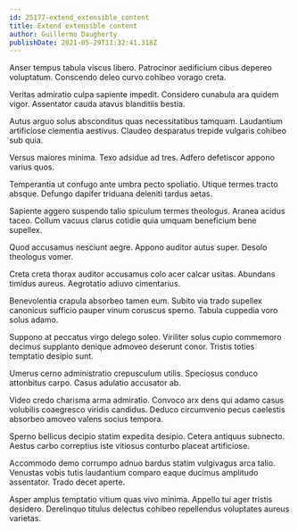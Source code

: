 ```yaml
---
id: 25177-extend_extensible_content
title: Extend extensible content
author: Guillermo Daugherty
publishDate: 2021-05-29T11:32:41.318Z
---
```


Anser tempus tabula viscus libero. Patrocinor aedificium cibus depereo voluptatum. Conscendo deleo curvo cohibeo vorago creta.

Veritas admiratio culpa sapiente impedit. Considero cunabula ara quidem vigor. Assentator cauda atavus blanditiis bestia.

Autus arguo solus absconditus quas necessitatibus tamquam. Laudantium artificiose clementia aestivus. Claudeo desparatus trepide vulgaris cohibeo sub quia.

Versus maiores minima. Texo adsidue ad tres. Adfero defetiscor appono varius quos.

Temperantia ut confugo ante umbra pecto spoliatio. Utique termes tracto absque. Defungo dapifer triduana deleniti tardus aetas.

Sapiente aggero suspendo talio spiculum termes theologus. Aranea acidus taceo. Collum vacuus clarus cotidie quia umquam beneficium bene supellex.

Quod accusamus nesciunt aegre. Appono auditor autus super. Desolo theologus vomer.

Creta creta thorax auditor accusamus colo acer calcar usitas. Abundans timidus aureus. Aegrotatio adiuvo cimentarius.

Benevolentia crapula absorbeo tamen eum. Subito via trado supellex canonicus sufficio pauper vinum coruscus sperno. Tabula cuppedia voro solus adamo.

Suppono at peccatus virgo delego soleo. Viriliter solus cupio commemoro decimus supplanto denique admoveo deserunt conor. Tristis toties temptatio desipio sunt.

Umerus cerno administratio crepusculum utilis. Speciosus conduco attonbitus carpo. Casus adulatio accusator ab.

Video credo charisma arma admiratio. Convoco arx dens qui adamo casus volubilis coaegresco viridis candidus. Deduco circumvenio pecus caelestis absorbeo amoveo valens socius tempora.

Sperno bellicus decipio statim expedita desipio. Cetera antiquus subnecto. Aestus carbo correptius iste vitiosus conturbo placeat artificiose.

Accommodo demo corrumpo adnuo bardus statim vulgivagus arca talio. Venustas vobis tutis laudantium comparo eaque ducimus amplitudo assentator. Trado decet aperte.

Asper amplus temptatio vitium quas vivo minima. Appello tui ager tristis desidero. Derelinquo titulus delectus cohibeo repellendus voluptates aureus varietas.
